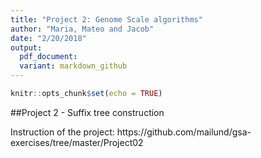 ```yaml
---
title: "Project 2: Genome Scale algorithms"
author: "Maria, Mateo and Jacob"
date: "2/20/2018"
output:
  pdf_document:
  variant: markdown_github
---
```

```r
knitr::opts_chunk$set(echo = TRUE)
```

##Project 2 - Suffix tree construction

Instruction of the project: https://github.com/mailund/gsa-exercises/tree/master/Project02

